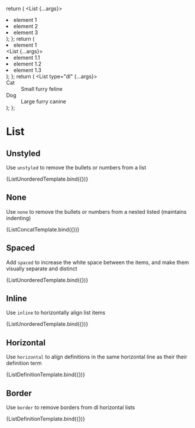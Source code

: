 

<Meta title="Components/List/Styling" component={List} />

  return (
    <List {...args}>
      <li>element 1</li>
      <li>element 2</li>
      <li>element 3</li>
    </List>
  );
};
  return (
    <List>
      <li>element 1</li>
      <List {...args}>
        <li>element 1.1</li>
        <li>element 1.2</li>
        <li>element 1.3</li>
      </List>
    </List>
  );
};
  return (
    <List type="dl" {...args}>
      <dt>Cat</dt>
      <dd>Small furry feline</dd>
      <dt>Dog</dt>
      <dd>Large furry canine</dd>
    </List>
  );
};

# List

## Unstyled

Use `unstyled` to remove the bullets or numbers from a list

<Canvas>
  <Story name="Unstyled" args={{ unstyled: true }}>
    {ListUnorderedTemplate.bind({})}
  </Story>
</Canvas>

## None

Use `none` to remove the bullets or numbers from a nested listed (maintains indenting)

<Canvas>
  <Story name="None" args={{ none: true }}>
    {ListConcatTemplate.bind({})}
  </Story>
</Canvas>

## Spaced

Add `spaced` to increase the white space between the items, and make them visually separate and distinct

<Canvas>
  <Story name="Spaced" args={{ spaced: true }}>
    {ListUnorderedTemplate.bind({})}
  </Story>
</Canvas>

## Inline

Use `inline` to horizontally align list items

<Canvas>
  <Story name="Inline" args={{ inline: true }}>
    {ListUnorderedTemplate.bind({})}
  </Story>
</Canvas>

## Horizontal

Use `horizontal` to align definitions in the same horizontal line as their their definition term

<Canvas>
  <Story name="Horizontal" args={{ horizontal: true }}>
    {ListDefinitionTemplate.bind({})}
  </Story>
</Canvas>

## Border

Use `border` to remove borders from dl horizontal lists

<Canvas>
  <Story name="Border" args={{ horizontal: true, border: false }}>
    {ListDefinitionTemplate.bind({})}
  </Story>
</Canvas>
